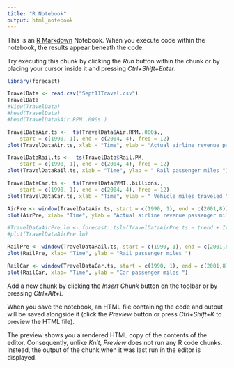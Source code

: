 ---
title: "R Notebook"
output: html_notebook
---

This is an [R Markdown](http://rmarkdown.rstudio.com) Notebook. When you execute code within the notebook, the results appear beneath the code. 

Try executing this chunk by clicking the *Run* button within the chunk or by placing your cursor inside it and pressing *Ctrl+Shift+Enter*. 

```{r}
library(forecast)

TravelData <- read.csv("Sept11Travel.csv")
TravelData
#View(TravelData)
#head(TravelData)
#head(TravelData$Air.RPM..000s.)


```
```{r}
TravelDataAir.ts <-  ts(TravelData$Air.RPM..000s., 
    start = c(1990, 1), end = c(2004, 4), freq = 12)
plot(TravelDataAir.ts, xlab = "Time", ylab = "Actual airline revenue passenger miles ", ylim = c(29000000, 69000000))
```
```{r}
TravelDataRail.ts <-  ts(TravelData$Rail.PM, 
    start = c(1990, 1), end = c(2004, 4), freq = 12)
plot(TravelDataRail.ts, xlab = "Time", ylab = " Rail passenger miles ")
```

```{r}
TravelDataCar.ts <-  ts(TravelData$VMT..billions., 
    start = c(1990, 1), end = c(2004, 4), freq = 12)
plot(TravelDataCar.ts, xlab = "Time", ylab = " Vehicle miles traveled ", ylim = c(150, 265))
```
```{r}
AirPre <- window(TravelDataAir.ts, start = c(1990, 1), end = c(2001,8))
plot(AirPre, xlab= "Time", ylab = "Actual airline revenue passenger miles ")

#TravelDataAirPre.lm <- forecast::tslm(TravelDataAirPre.ts ~ trend + I(trend^2))
#plot(TravelDataAirPre.lm)
```
```{r}
RailPre <- window(TravelDataRail.ts, start = c(1990, 1), end = c(2001,8))
plot(RailPre, xlab= "Time", ylab = "Rail passenger miles ")
```
```{r}
RailCar <- window(TravelDataCar.ts, start = c(1990, 1), end = c(2001,8))
plot(RailCar, xlab= "Time", ylab = "Car passenger miles ")
```

Add a new chunk by clicking the *Insert Chunk* button on the toolbar or by pressing *Ctrl+Alt+I*.

When you save the notebook, an HTML file containing the code and output will be saved alongside it (click the *Preview* button or press *Ctrl+Shift+K* to preview the HTML file).

The preview shows you a rendered HTML copy of the contents of the editor. Consequently, unlike *Knit*, *Preview* does not run any R code chunks. Instead, the output of the chunk when it was last run in the editor is displayed.

